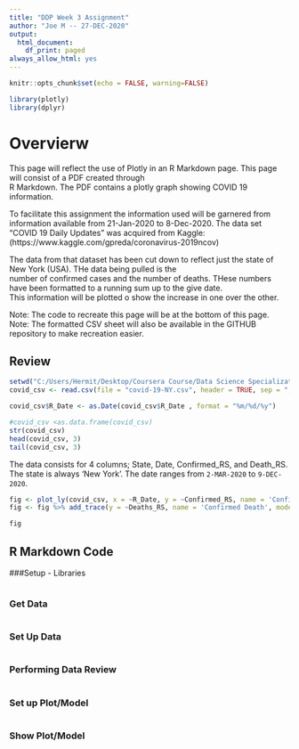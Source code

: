 ---
title: "DDP Week 3 Assignment"
author: "Joe M -- 27-DEC-2020"
output:
  html_document:
    df_print: paged
always_allow_html: yes
---

```{r setup, include=FALSE}
knitr::opts_chunk$set(echo = FALSE, warning=FALSE)
```

``` {r set_upLibs, message= FALSE}
library(plotly)
library(dplyr)
```

# Overvierw
This page will reflect the use of Plotly in an R Markdown page. This page will consist of a PDF created through  
R Markdown. The PDF contains a plotly graph showing COVID 19 information.

To facilitate this assignment the information used will be garnered from information available from 21-Jan-2020 to 8-Dec-2020. 
The data set "COVID 19 Daily Updates" was acquired from Kaggle:  (https://www.kaggle.com/gpreda/coronavirus-2019ncov)

The data from that dataset has been cut down to reflect just the state of New York (USA). THe data being pulled is the  
number of confirmed cases and the number of deaths. THese numbers have been formatted to a running sum up to the give date.  
This information will be plotted o show the increase in one over the other.

Note: The code to recreate this page will be at the bottom of this page.
Note: The formatted CSV sheet will also be available in the GITHUB repository to make recreation easier.


## Review


``` {r get_Data}
setwd("C:/Users/Hermit/Desktop/Coursera Course/Data Science Specialization - JH/9) Developing Data Products/Week 3/DDP_Wk3_Assgn")
covid_csv <- read.csv(file = "covid-19-NY.csv", header = TRUE, sep = ",")
```

``` {r Set_DataFormat}
covid_csv$R_Date <- as.Date(covid_csv$R_Date , format = "%m/%d/%y")
```

``` {r get_DataReview}
#covid_csv <as.data.frame(covid_csv)
str(covid_csv)
head(covid_csv, 3)
tail(covid_csv, 3)
```
The data consists for 4 columns; State, Date, Confirmed_RS, and Death_RS. The state is always  'New York'. The date ranges from `2-MAR-2020` to `9-DEC-2020`.

``` {r set_Model }
fig <- plot_ly(covid_csv, x = ~R_Date, y = ~Confirmed_RS, name = 'Confirmed Case', type = 'scatter', mode = 'lines')
fig <- fig %>% add_trace(y = ~Deaths_RS, name = 'Confirmed Death', mode = 'lines') 
```


``` {r show_Model}
fig
```
## R Markdown Code
###Setup - Libraries
``` {r set_upLibs, echo = TRUE, eval = FALSE}
```
### Get Data
``` {r get_Data, echo = TRUE, eval = FALSE}
```
### Set Up Data
``` {r Set_DataFormat, echo = TRUE, eval = FALSE}
```
### Performing Data Review
``` {r get_DataReview, echo = TRUE, eval = FALSE}
```
### Set up Plot/Model
``` {r set_Model, echo = TRUE, eval = FALSE}
```
### Show Plot/Model
``` {r show_Model, echo = TRUE, eval = FALSE}
```


